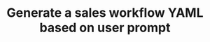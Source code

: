 ---
title: 'Generate a sales workflow YAML based on user prompt'
openapi: 'POST /api/v1/campaigns/workflows/generate/sales'
---